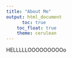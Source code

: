 ```yaml
---
title: "About Me"
output: html_document
      toc: true
    toc_float: true
    theme: cerulean
---
```


HELLLLLOOOOOOOOOo